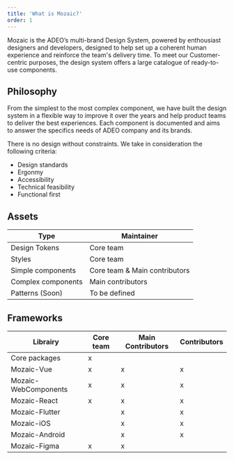 ```yaml
---
title: 'What is Mozaic?'
order: 1
---
```


Mozaic is the ADEO’s multi-brand Design System, powered by enthousiast designers and developers, designed to help set up a coherent human experience and reinforce the team's delivery time.
To meet our Customer-centric purposes, the design system offers a large catalogue of ready-to-use components.

## Philosophy

From the simplest to the most complex component, we have built the design system in a flexible way to improve it over the years and help product teams to deliver the best experiences.
Each component is documented and aims to answer the specifics needs of ADEO company and its brands.

There is no design without constraints. We take in consideration the following criteria:

- Design standards
- Ergonmy
- Accessibility
- Technical feasibility
- Functional first

## Assets

| Type               | Maintainer                    |
| ------------------ | ----------------------------- |
| Design Tokens      | Core team                     |
| Styles             | Core team                     |
| Simple components  | Core team & Main contributors |
| Complex components | Main contributors             |
| Patterns (Soon)    | To be defined                 |

## Frameworks

| Librairy             | Core team | Main Contributors | Contributors |
| -------------------- | --------- | ----------------- | ------------ |
| Core packages        | x         |                   |              |
| Mozaic-Vue           | x         | x                 | x            |
| Mozaic-WebComponents | x         | x                 | x            |
| Mozaic-React         | x         | x                 | x            |
| Mozaic-Flutter       |           | x                 | x            |
| Mozaic-iOS           |           | x                 | x            |
| Mozaic-Android       |           | x                 | x            |
| Mozaic-Figma         | x         | x                 |              |
